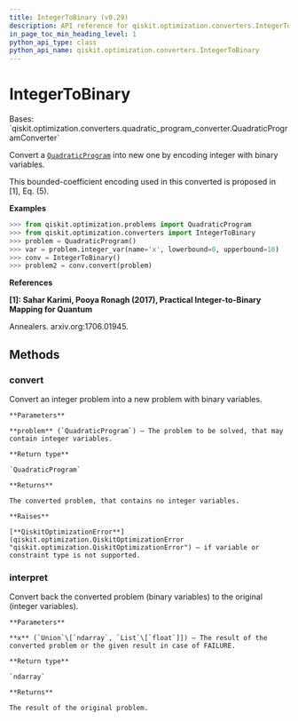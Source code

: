 ```yaml
---
title: IntegerToBinary (v0.29)
description: API reference for qiskit.optimization.converters.IntegerToBinary in qiskit v0.29
in_page_toc_min_heading_level: 1
python_api_type: class
python_api_name: qiskit.optimization.converters.IntegerToBinary
---
```


# IntegerToBinary

<Class id="qiskit.optimization.converters.IntegerToBinary" isDedicatedPage={true} github="https://github.com/qiskit-community/qiskit-aqua/tree/stable/0.9/qiskit/optimization/converters/integer_to_binary.py" signature="IntegerToBinary" modifiers="class">
  Bases: `qiskit.optimization.converters.quadratic_program_converter.QuadraticProgramConverter`

  Convert a [`QuadraticProgram`](qiskit.optimization.problems.QuadraticProgram "qiskit.optimization.problems.QuadraticProgram") into new one by encoding integer with binary variables.

  This bounded-coefficient encoding used in this converted is proposed in \[1], Eq. (5).

  **Examples**

  ```python
  >>> from qiskit.optimization.problems import QuadraticProgram
  >>> from qiskit.optimization.converters import IntegerToBinary
  >>> problem = QuadraticProgram()
  >>> var = problem.integer_var(name='x', lowerbound=0, upperbound=10)
  >>> conv = IntegerToBinary()
  >>> problem2 = conv.convert(problem)
  ```

  **References**

  **\[1]: Sahar Karimi, Pooya Ronagh (2017), Practical Integer-to-Binary Mapping for Quantum**

  Annealers. arxiv.org:1706.01945.

  ## Methods

  <span id="qiskit-optimization-converters-integertobinary-convert" />

  ### convert

  <Function id="qiskit.optimization.converters.IntegerToBinary.convert" signature="IntegerToBinary.convert(problem)">
    Convert an integer problem into a new problem with binary variables.

    **Parameters**

    **problem** (`QuadraticProgram`) – The problem to be solved, that may contain integer variables.

    **Return type**

    `QuadraticProgram`

    **Returns**

    The converted problem, that contains no integer variables.

    **Raises**

    [**QiskitOptimizationError**](qiskit.optimization.QiskitOptimizationError "qiskit.optimization.QiskitOptimizationError") – if variable or constraint type is not supported.
  </Function>

  <span id="qiskit-optimization-converters-integertobinary-interpret" />

  ### interpret

  <Function id="qiskit.optimization.converters.IntegerToBinary.interpret" signature="IntegerToBinary.interpret(x)">
    Convert back the converted problem (binary variables) to the original (integer variables).

    **Parameters**

    **x** (`Union`\[`ndarray`, `List`\[`float`]]) – The result of the converted problem or the given result in case of FAILURE.

    **Return type**

    `ndarray`

    **Returns**

    The result of the original problem.
  </Function>
</Class>

